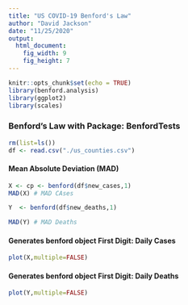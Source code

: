 ```yaml
---
title: "US COVID-19 Benford's Law"
author: "David Jackson"
date: "11/25/2020"
output: 
  html_document: 
    fig_width: 9
    fig_height: 7
---
```


```r
knitr::opts_chunk$set(echo = TRUE)
library(benford.analysis)
library(ggplot2)
library(scales)

```

### Benford's Law with Package: BenfordTests

```r
rm(list=ls())
df <- read.csv("./us_counties.csv")
```

#### Mean Absolute Deviation (MAD) 

```r
X <- cp <- benford(df$new_cases,1)
MAD(X) # MAD CAses

Y  <- benford(df$new_deaths,1)

MAD(Y) # MAD Deaths
```



#### Generates benford object First Digit: Daily Cases

```r

plot(X,multiple=FALSE)

```


#### Generates benford object First Digit: Daily Deaths

```r


plot(Y,multiple=FALSE)

```


